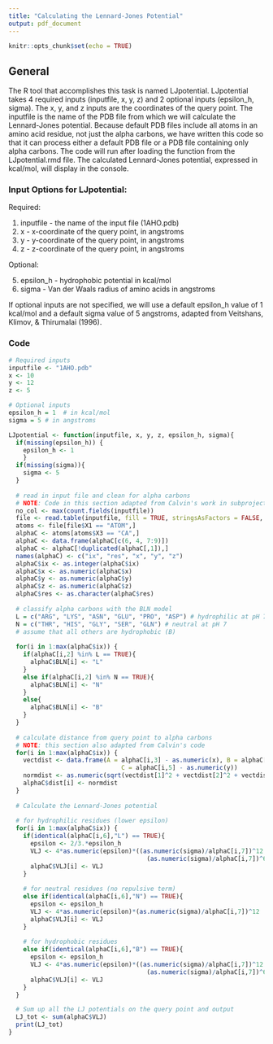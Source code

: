 ---
title: "Calculating the Lennard-Jones Potential"
output: pdf_document
---

```{r setup, include=FALSE}
knitr::opts_chunk$set(echo = TRUE)
```

## General

The R tool that accomplishes this task is named LJpotential. LJpotential takes 4 required inputs (inputfile, x, y, z) and 2 optional inputs (epsilon_h, sigma). The x, y, and z inputs are the coordinates of the query point. The inputfile is the name of the PDB file from which we will calculate the Lennard-Jones potential. Because default PDB files include all atoms in an amino acid residue, not just the alpha carbons, we have written this code so that it can process either a default PDB file or a PDB file containing only alpha carbons. The code will run after loading the function from the LJpotential.rmd file. The calculated Lennard-Jones potential, expressed in kcal/mol, will display in the console.

### Input Options for LJpotential:

Required:

1. inputfile - the name of the input file (1AHO.pdb)
2. x - x-coordinate of the query point, in angstroms
3. y - y-coordinate of the query point, in angstroms
4. z - z-coordinate of the query point, in angstroms

Optional:

5. epsilon_h - hydrophobic potential in kcal/mol
6. sigma - Van der Waals radius of amino acids in angstroms

If optional inputs are not specified, we will use a default epsilon_h value of 1 kcal/mol and a default sigma value of 5 angstroms, adapted from Veitshans, Klimov, & Thirumalai (1996).

### Code

```{r}
# Required inputs
inputfile <- "1AHO.pdb"
x <- 10
y <- 12
z <- 5

# Optional inputs
epsilon_h = 1  # in kcal/mol
sigma = 5 # in angstroms

LJpotential <- function(inputfile, x, y, z, epsilon_h, sigma){
  if(missing(epsilon_h)) {
    epsilon_h <- 1
    }
  if(missing(sigma)){
    sigma <- 5
  }
  
  # read in input file and clean for alpha carbons
  # NOTE: Code in this section adapted from Calvin's work in subproject 4.1
  no_col <- max(count.fields(inputfile))
  file <- read.table(inputfile, fill = TRUE, stringsAsFactors = FALSE, col.names = 1:no_col, skip = 1)
  atoms <- file[file$X1 == "ATOM",]
  alphaC <- atoms[atoms$X3 == "CA",]
  alphaC <- data.frame(alphaC[c(6, 4, 7:9)])
  alphaC <- alphaC[!duplicated(alphaC[,1]),]
  names(alphaC) <- c("ix", "res", "x", "y", "z")
  alphaC$ix <- as.integer(alphaC$ix)
  alphaC$x <- as.numeric(alphaC$x)
  alphaC$y <- as.numeric(alphaC$y)
  alphaC$z <- as.numeric(alphaC$z)
  alphaC$res <- as.character(alphaC$res)
  
  # classify alpha carbons with the BLN model
  L = c("ARG", "LYS", "ASN", "GLU", "PRO", "ASP") # hydrophilic at pH 7
  N = c("THR", "HIS", "GLY", "SER", "GLN") # neutral at pH 7
  # assume that all others are hydrophobic (B)
  
  for(i in 1:max(alphaC$ix)) {
    if(alphaC[i,2] %in% L == TRUE){
      alphaC$BLN[i] <- "L"
    }
    else if(alphaC[i,2] %in% N == TRUE){
      alphaC$BLN[i] <- "N"
    }
    else{
      alphaC$BLN[i] <- "B"
    }
  }
  
  # calculate distance from query point to alpha carbons
  # NOTE: this section also adapted from Calvin's code
  for(i in 1:max(alphaC$ix)) {
    vectdist <- data.frame(A = alphaC[i,3] - as.numeric(x), B = alphaC[i,4] - as.numeric(y),
                               C = alphaC[i,5] - as.numeric(y))
    normdist <- as.numeric(sqrt(vectdist[1]^2 + vectdist[2]^2 + vectdist[3]^2))
    alphaC$dist[i] <- normdist
  }
  
  # Calculate the Lennard-Jones potential
  
  # for hydrophilic residues (lower epsilon)
  for(i in 1:max(alphaC$ix)) {
    if(identical(alphaC[i,6],"L") == TRUE){
      epsilon <- 2/3.*epsilon_h
      VLJ <- 4*as.numeric(epsilon)*((as.numeric(sigma)/alphaC[i,7])^12 +
                                      (as.numeric(sigma)/alphaC[i,7])^6)
      alphaC$VLJ[i] <- VLJ
    }
    
    # for neutral residues (no repulsive term)
    else if(identical(alphaC[i,6],"N") == TRUE){
      epsilon <- epsilon_h
      VLJ <- 4*as.numeric(epsilon)*(as.numeric(sigma)/alphaC[i,7])^12
      alphaC$VLJ[i] <- VLJ
    }
    
    # for hydrophobic residues
    else if(identical(alphaC[i,6],"B") == TRUE){
      epsilon <- epsilon_h
      VLJ <- 4*as.numeric(epsilon)*((as.numeric(sigma)/alphaC[i,7])^12 +
                                      (as.numeric(sigma)/alphaC[i,7])^6)
      alphaC$VLJ[i] <- VLJ
    }
  }

  # Sum up all the LJ potentials on the query point and output
  LJ_tot <- sum(alphaC$VLJ)
  print(LJ_tot)
}

```


